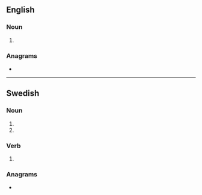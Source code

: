 ==English==

===Noun===
{{head|en|noun form}}

# {{plural of|en|rev}}

===Anagrams===
* {{anagrams|en|a=ersv|ERVs|Serv.|VREs|serv|serv.|vers}}

----

==Swedish==

===Noun===
{{head|sv|noun form}}

# {{sv-noun-form-indef-gen|rev}}
# {{sv-noun-form-indef-gen-pl|rev}}

===Verb===
{{head|sv|verb form}}

# {{sv-verb-form-past-pass|riva}}

===Anagrams===
* {{anagrams|sv|a=ersv|vers|vers.}}